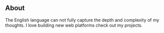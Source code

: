 ## About


The English language can not fully capture the depth and complexity of my thoughts. 
I love building new web platforms check out my projects.


